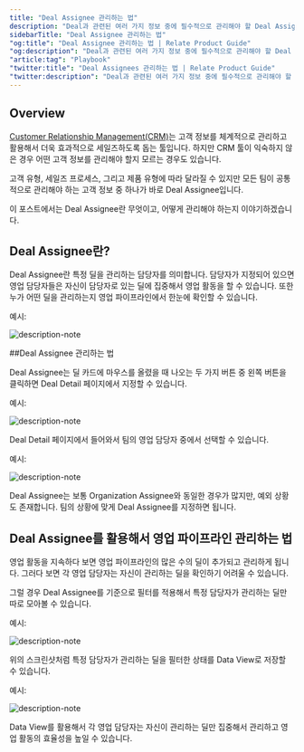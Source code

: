 ```yaml
---
title: "Deal Assignee 관리하는 법"
description: "Deal과 관련된 여러 가지 정보 중에 필수적으로 관리해야 할 Deal Assignee란 무엇인지, 어떻게 관리해야 하는지 설명합니다."
sidebarTitle: "Deal Assignee 관리하는 법"
"og:title": "Deal Assignee 관리하는 법 | Relate Product Guide"
"og:description": "Deal과 관련된 여러 가지 정보 중에 필수적으로 관리해야 할 Deal Assignee란 무엇인지, 어떻게 관리해야 하는지 설명합니다."
"article:tag": "Playbook"
"twitter:title": "Deal Assignees 관리하는 법 | Relate Product Guide"
"twitter:description": "Deal과 관련된 여러 가지 정보 중에 필수적으로 관리해야 할 Deal Assignee란 무엇인지, 어떻게 관리해야 하는지 설명합니다."
---
```


## Overview

[Customer Relationship Management(CRM)](https://www.relate.kr/blog/what-is-crm/)는 고객 정보를 체계적으로 관리하고 활용해서 더욱 효과적으로 세일즈하도록 돕는 툴입니다. 하지만 CRM 툴이 익숙하지 않은 경우 어떤 고객 정보를 관리해야 할지 모르는 경우도 있습니다. 

고객 유형, 세일즈 프로세스, 그리고 제품 유형에 따라 달라질 수 있지만 모든 팀이 공통적으로 관리해야 하는 고객 정보 중 하나가 바로 Deal Assignee입니다. 

이 포스트에서는 Deal Assignee란 무엇이고, 어떻게 관리해야 하는지 이야기하겠습니다. 


## Deal Assignee란?

Deal Assignee란 특정 딜을 관리하는 담당자를 의미합니다. 담당자가 지정되어 있으면 영업 담당자들은 자신이 담당자로 있는 딜에 집중해서 영업 활동을 할 수 있습니다. 또한 누가 어떤 딜을 관리하는지 영업 파이프라인에서 한눈에 확인할 수 있습니다. 

예시:

![description-note](/docs/images/features/deal-assignee.png)

##Deal Assignee 관리하는 법

Deal Assignee는 딜 카드에 마우스를 올렸을 때 나오는 두 가지 버튼 중 왼쪽 버튼을 클릭하면 Deal Detail 페이지에서 지정할 수 있습니다.

예시:

![description-note](/docs/images/features/open-deal-detail-button.png)

Deal Detail 페이지에서 들어와서 팀의 영업 담당자 중에서 선택할 수 있습니다.

예시:

![description-note](/docs/images/features/deal-assignee-select.png)

Deal Assignee는 보통 Organization Assignee와 동일한 경우가 많지만, 예외 상황도 존재합니다. 팀의 상황에 맞게 Deal Assignee를 지정하면 됩니다. 

## Deal Assignee를 활용해서 영업 파이프라인 관리하는 법

영업 활동을 지속하다 보면 영업 파이프라인의 많은 수의 딜이 추가되고 관리하게 됩니다. 그러다 보면 각 영업 담당자는 자신이 관리하는 딜을 확인하기 어려울 수 있습니다. 

그럴 경우 Deal Assignee를 기준으로 필터를 적용해서 특정 담당자가 관리하는 딜만 따로 모아볼 수 있습니다. 

예시:

![description-note](/docs/images/features/pipeline-deal-assignee-dataview.png)

위의 스크린샷처럼 특정 담당자가 관리하는 딜을 필터한 상태를 Data View로 저장할 수 있습니다. 

예시:

![description-note](/docs/images/features/deal-page-dataview-button.png)

Data View를 활용해서 각 영업 담당자는 자신이 관리하는 딜만 집중해서 관리하고 영업 활동의 효율성을 높일 수 있습니다. 